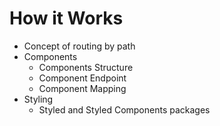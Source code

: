 <Meta title="Tutorial|How it Works" />

# How it Works
* Concept of routing by path
* Components
  * Components Structure
  * Component Endpoint
  * Component Mapping
* Styling
  * Styled and Styled Components packages